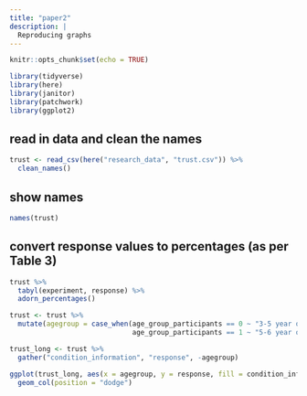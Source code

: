 ```yaml
---
title: "paper2"
description: |
  Reproducing graphs
---
```


```r
knitr::opts_chunk$set(echo = TRUE)
```

```r
library(tidyverse)
library(here)
library(janitor)
library(patchwork)
library(ggplot2)
```

## read in data and clean the names
```r
trust <- read_csv(here("research_data", "trust.csv")) %>%
  clean_names()
```
## show names
```r
names(trust)
```
## convert response values to percentages (as per Table 3)
```r
trust %>%
  tabyl(experiment, response) %>%
  adorn_percentages()
```

```r
trust <- trust %>%
  mutate(agegroup = case_when(age_group_participants == 0 ~ "3-5 year olds", 
                              age_group_participants == 1 ~ "5-6 year olds"))
```

```r
trust_long <- trust %>%
  gather("condition_information", "response", -agegroup)
```


```r
ggplot(trust_long, aes(x = agegroup, y = response, fill = condition_information)) +
  geom_col(position = "dodge")
```
